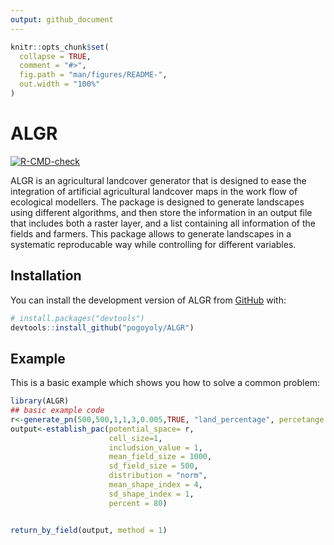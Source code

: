 ```yaml
---
output: github_document
---
```


<!-- README.md is generated from README.Rmd. Please edit that file -->

```r
knitr::opts_chunk$set(
  collapse = TRUE,
  comment = "#>",
  fig.path = "man/figures/README-",
  out.width = "100%"
)
```

# ALGR

<!-- badges: start -->
[![R-CMD-check](https://github.com/pogoyoly/ALGR/actions/workflows/R-CMD-check.yaml/badge.svg)](https://github.com/pogoyoly/ALGR/actions/workflows/R-CMD-check.yaml)
<!-- badges: end -->

ALGR is an agricultural landcover generator that is designed to ease the integration of artificial agricultural landcover maps in the work flow of ecological modellers. The package is designed to generate landscapes using different algorithms, and then store the information in an output file that includes both a raster layer, and a list containing all information of the fields and farmers. This package allows to  generate landscapes in a systematic reproducable  way while controlling for different variables.

## Installation

You can install the development version of ALGR from [GitHub](https://github.com/) with:

``` r
# install.packages("devtools")
devtools::install_github("pogoyoly/ALGR")
```


## Example

This is a basic example which shows you how to solve a common problem:

```r
library(ALGR)
## basic example code
r<-generate_pn(500,500,1,1,3,0.005,TRUE, "land_percentage", percetange = 70)
output<-establish_pac(potential_space= r,
                      cell_size=1,
                      includsion_value = 1,
                      mean_field_size = 1000,
                      sd_field_size = 500,
                      distribution = "norm",
                      mean_shape_index = 4,
                      sd_shape_index = 1,
                      percent = 80)


return_by_field(output, method = 1)

```

